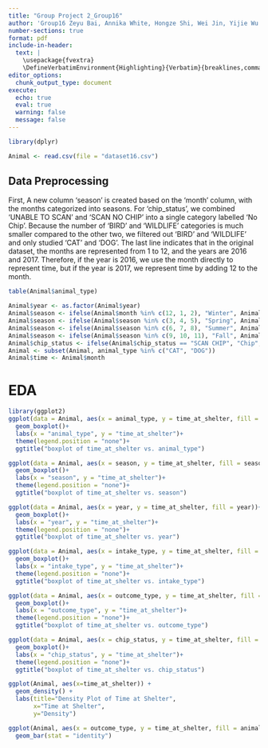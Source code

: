 ```yaml
---
title: "Group Project 2_Group16"
author: 'Group16 Zeyu Bai, Annika White, Hongze Shi, Wei Jin, Yijie Wu'
number-sections: true
format: pdf
include-in-header: 
  text: |
    \usepackage{fvextra}
    \DefineVerbatimEnvironment{Highlighting}{Verbatim}{breaklines,commandchars=\\\{\}}
editor_options: 
  chunk_output_type: document
execute:
  echo: true
  eval: true
  warning: false
  message: false
---
```


```r
library(dplyr)
```

```r
Animal <- read.csv(file = "dataset16.csv")
```

## Data Preprocessing

First, A new column 'season' is created based on the 'month' column, with the months categorized into seasons. For 'chip_status', we combined 'UNABLE TO SCAN' and 'SCAN NO CHIP' into a single category labelled 'No Chip'. Because the number of 'BIRD' and 'WILDLIFE' categories is much smaller compared to the other two, we filtered out 'BIRD' and 'WILDLIFE' and only studied 'CAT' and 'DOG'. The last line indicates that in the original dataset, the months are represented from 1 to 12, and the years are 2016 and 2017. Therefore, if the year is 2016, we use the month directly to represent time, but if the year is 2017, we represent time by adding 12 to the month.

```r
table(Animal$animal_type)
```

```r
Animal$year <- as.factor(Animal$year)
Animal$season <- ifelse(Animal$month %in% c(12, 1, 2), "Winter", Animal$month)
Animal$season <- ifelse(Animal$season %in% c(3, 4, 5), "Spring", Animal$season)
Animal$season <- ifelse(Animal$season %in% c(6, 7, 8), "Summer", Animal$season)
Animal$season <- ifelse(Animal$season %in% c(9, 10, 11), "Fall", Animal$season)
Animal$chip_status <- ifelse(Animal$chip_status == "SCAN CHIP", "Chip", "No Chip")
Animal <- subset(Animal, animal_type %in% c("CAT", "DOG"))
Animal$time <- Animal$month
```

# EDA

```r
library(ggplot2)
ggplot(data = Animal, aes(x = animal_type, y = time_at_shelter, fill = animal_type))+
  geom_boxplot()+
  labs(x = "animal_type", y = "time_at_shelter")+
  theme(legend.position = "none")+
  ggtitle("boxplot of time_at_shelter vs. animal_type")
```

```r
ggplot(data = Animal, aes(x = season, y = time_at_shelter, fill = season))+
  geom_boxplot()+
  labs(x = "season", y = "time_at_shelter")+
  theme(legend.position = "none")+
  ggtitle("boxplot of time_at_shelter vs. season")
```

```r
ggplot(data = Animal, aes(x = year, y = time_at_shelter, fill = year))+
  geom_boxplot()+
  labs(x = "year", y = "time_at_shelter")+
  theme(legend.position = "none")+
  ggtitle("boxplot of time_at_shelter vs. year")
```

```r
ggplot(data = Animal, aes(x = intake_type, y = time_at_shelter, fill = intake_type))+
  geom_boxplot()+
  labs(x = "intake_type", y = "time_at_shelter")+
  theme(legend.position = "none")+
  ggtitle("boxplot of time_at_shelter vs. intake_type")
```

```r
ggplot(data = Animal, aes(x = outcome_type, y = time_at_shelter, fill = outcome_type))+
  geom_boxplot()+
  labs(x = "outcome_type", y = "time_at_shelter")+
  theme(legend.position = "none")+
  ggtitle("boxplot of time_at_shelter vs. outcome_type")
```

```r
ggplot(data = Animal, aes(x = chip_status, y = time_at_shelter, fill = chip_status))+
  geom_boxplot()+
  labs(x = "chip_status", y = "time_at_shelter")+
  theme(legend.position = "none")+
  ggtitle("boxplot of time_at_shelter vs. chip_status")
```

```r
ggplot(Animal, aes(x=time_at_shelter)) + 
  geom_density() +
  labs(title="Density Plot of Time at Shelter",
       x="Time at Shelter",
       y="Density")
```

```r
ggplot(Animal, aes(x = outcome_type, y = time_at_shelter, fill = animal_type, colour = animal_type)) + 
  geom_bar(stat = "identity")
```
